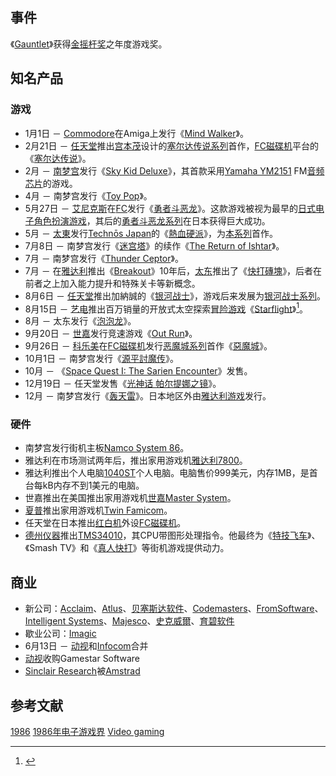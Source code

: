 {{Refimprove|time=2015-09-03T07:36:04+00:00}}

{{NoteTA
| G1=Games
}}

== 事件 ==

《[[Gauntlet|Gauntlet]]》获得[[金摇杆奖|金摇杆奖]]之年度游戏奖。

== 知名产品 ==

=== 游戏 ===

* 1月1日 － [[Commodore|Commodore]]在Amiga上发行《[[Mind_Walker|Mind Walker]]》。
* 2月21日 － [[任天堂|任天堂]]推出[[宫本茂|宫本茂]]设计的[[塞尔达传说系列|塞尔达传说系列]]首作，[[FC磁碟机|FC磁碟机]]平台的《[[塞尔达传说_(游戏)|塞尔达传说]]》。
* 2月 － [[南梦宫|南梦宫]]发行《[[Sky_Kid_Deluxe|Sky Kid Deluxe]]》，其首款采用[[Yamaha_YM2151|Yamaha YM2151]] FM[[音频芯片|音频芯片]]的游戏。
* 4月 － 南梦宫发行《[[Toy_Pop|Toy Pop]]》。
* 5月27日 － [[艾尼克斯|艾尼克斯]]在[[红白机|FC]]发行《[[勇者斗恶龙_(游戏)|勇者斗恶龙]]》。这款游戏被视为最早的[[日式电子角色扮演游戏|日式电子角色扮演游戏]]，其后的[[勇者斗恶龙系列|勇者斗恶龙系列]]在日本获得巨大成功。
* 5月 － [[太東|太東]]发行[[Technōs_Japan|Technōs Japan]]的《[[熱血硬派|熱血硬派]]》，为[[熱血系列|本系列]]首作。
* 7月8日 － 南梦宫发行《[[迷宫塔|迷宫塔]]》的续作《[[The_Return_of_Ishtar|The Return of Ishtar]]》。
* 7月 － 南梦宫发行《[[Thunder_Ceptor|Thunder Ceptor]]》。
* 7月 － 在[[雅达利|雅达利]]推出《[[Breakout_(遊戲)|Breakout]]》10年后，[[太东|太东]]推出了《[[快打磚塊|快打磚塊]]》，后者在前者之上加入能力提升和特殊关卡等新概念。
* 8月6日 － [[任天堂|任天堂]]推出加納誠的《[[银河战士_(游戏)|银河战士]]》，游戏后来发展为[[银河战士系列|银河战士系列]]。
* 8月15日 － [[艺电|艺电]]推出百万销量的开放式太空探索[[冒险游戏|冒险游戏]]《[[Starflight|Starflight]]》<ref name="escapist">{{cite web | url=http://www.escapistmagazine.com/articles/view/issues/issue_237/7041-When-the-Stars-Align | author=Hoffman, Erin | title=When the Stars Align | work=[[The_Escapist_(magazine)|The Escapist]] | date=January 19, 2010 | accessdate=November 21, 2012 | archive-date=2013-12-09 | archive-url=https://web.archive.org/web/20131209022129/http://www.escapistmagazine.com/articles/view/issues/issue_237/7041-When-the-Stars-Align | dead-url=no }}</ref>。
* 8月 － 太东发行《[[泡泡龙_(1986年游戏)|泡泡龙]]》。
* 9月20日 － [[世嘉|世嘉]]发行竞速游戏《[[Out_Run|Out Run]]》。
* 9月26日 － [[科乐美|科乐美]]在[[FC磁碟机|FC磁碟机]]发行[[恶魔城系列|恶魔城系列]]首作《[[惡魔城_(遊戲)|惡魔城]]》。
* 10月1日 － 南梦宫发行《[[源平討魔传|源平討魔传]]》。
* 10月 － 《[[Space_Quest_I:_The_Sarien_Encounter|Space Quest I: The Sarien Encounter]]》发售。
* 12月19日 － 任天堂发售《[[光神话_帕尔提娜之镜|光神话 帕尔提娜之镜]]》。
* 12月 － 南梦宫发行《[[轰天雷|轰天雷]]》。日本地区外由[[雅达利游戏|雅达利游戏]]发行。

=== 硬件 ===

* 南梦宫发行街机主板[[Namco_System_86|Namco System 86]]。
* 雅达利在市场测试两年后，推出家用游戏机[[雅达利7800|雅达利7800]]。
* 雅达利推出个人电脑[[雅达利ST|1040ST]]个人电脑。电脑售价999美元，内存1MB，是首台每kB内存不到1美元的电脑。
* 世嘉推出在美国推出家用游戏机[[世嘉Master_System|世嘉Master System]]。
* [[夏普|夏普]]推出家用游戏机[[Twin_Famicom|Twin Famicom]]。
* 任天堂在日本推出[[红白机|红白机]]外设[[FC磁碟机|FC磁碟机]]。
* [[德州仪器|德州仪器]]推出[[TMS34010|TMS34010]]，其CPU带图形处理指令。他最终为《[[特技飞车|特技飞车]]》、《Smash TV》和《[[真人快打|真人快打]]》等街机游戏提供动力。

== 商业 ==

* 新公司：[[Acclaim_Entertainment|Acclaim]]、[[Atlus|Atlus]]、[[贝塞斯达软件|贝塞斯达软件]]、[[Codemasters|Codemasters]]、[[FromSoftware|FromSoftware]]、[[Intelligent_Systems|Intelligent Systems]]、[[Majesco_Entertainment|Majesco]]、[[史克威爾|史克威爾]]、[[育碧|育碧软件]]
* 歇业公司：[[Imagic|Imagic]]
* 6月13日 － [[动视|动视]]和[[Infocom|Infocom]]合并
* [[动视|动视]]收购Gamestar Software
* [[Sinclair_Research|Sinclair Research]]被[[Amstrad|Amstrad]]

== 参考文献 ==
{{reflist}}

{{电子游戏史}}

{{DEFAULTSORT:1986 In Video Gaming}}
[[Category:1980年代电子游戏界|1986]]
[[Category:1986年电子游戏界|]]
[[Category:1986年|Video gaming]]